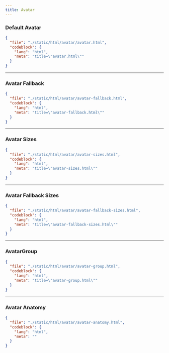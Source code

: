 ```yaml
---
title: Avatar
---
```


### Default Avatar

<ComponentPreview src="/avatar/avatar" />

```json doc-gen:file
{
  "file": "./static/html/avatar/avatar.html",
  "codeblock": {
    "lang": "html",
    "meta": "title=\"avatar.html\""
  }
}
```

---

### Avatar Fallback

<ComponentPreview src="/avatar/avatar-fallback" />

```json doc-gen:file
{
  "file": "./static/html/avatar/avatar-fallback.html",
  "codeblock": {
    "lang": "html",
    "meta": "title=\"avatar-fallback.html\""
  }
}
```

---

### Avatar Sizes

<ComponentPreview className="flex-col md:flex-row" src="/avatar/avatar-sizes" />

```json doc-gen:file
{
  "file": "./static/html/avatar/avatar-sizes.html",
  "codeblock": {
    "lang": "html",
    "meta": "title=\"avatar-sizes.html\""
  }
}
```

---

### Avatar Fallback Sizes

<ComponentPreview src="/avatar/avatar-fallback-sizes" className="flex-col md:flex-row" />

```json doc-gen:file
{
  "file": "./static/html/avatar/avatar-fallback-sizes.html",
  "codeblock": {
    "lang": "html",
    "meta": "title=\"avatar-fallback-sizes.html\""
  }
}
```

---

### AvatarGroup

<ComponentPreview src="/avatar/avatar-group" />

```json doc-gen:file
{
  "file": "./static/html/avatar/avatar-group.html",
  "codeblock": {
    "lang": "html",
    "meta": "title=\"avatar-group.html\""
  }
}
```

---

### Avatar Anatomy

```json doc-gen:file
{
  "file": "./static/html/avatar/avatar-anatomy.html",
  "codeblock": {
    "lang": "html",
    "meta": ""
  }
}
```